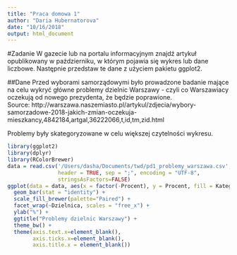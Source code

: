 ```yaml
---
title: "Praca domowa 1"
author: "Daria Hubernatorova"
date: "10/16/2018"
output: html_document
---
```

#Zadanie
W gazecie lub na portalu informacyjnym znajdź artykuł opublikowany w październiku, w którym pojawia się wykres lub dane liczbowe. Następnie przedstaw te dane z użyciem pakietu ggplot2.  

##Dane
Przed wyborami samorządowymi było prowadzone badanie mające na celu wykryć główne
problemy dzielnic Warszawy - czyli co Warszawiacy oczekują od nowego prezydenta, 
że będzie poprawione.  
Source: http://warszawa.naszemiasto.pl/artykul/zdjecia/wybory-samorzadowe-2018-jakich-zmian-oczekuja-mieszkancy,4842184,artgal,36222066,t,id,tm,zid.html

Problemy były skategoryzowane w celu większej czytelności wykresu.
```R
library(ggplot2)
library(dplyr)
library(RColorBrewer)
data = read.csv('/Users/dasha/Documents/twd/pd1_problemy_warszawa.csv', 
                header = TRUE, sep = ";", encoding = "UTF-8", 
                stringsAsFactors=FALSE)
ggplot(data = data, aes(x = factor(-Procent), y = Procent, fill = Kategoria)) +
  geom_bar(stat = "identity") +
  scale_fill_brewer(palette="Paired") +
  facet_wrap(~Dzielnica, scales = "free_x") +
  ylab("%") +
  ggtitle("Problemy dzielnic Warszawy") +
  theme_bw() +
  theme(axis.text.x=element_blank(),
        axis.ticks.x=element_blank(),
        axis.title.x = element_blank())
```